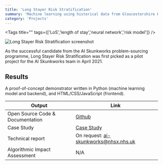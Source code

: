 ```yaml
---
title: 'Long Stayer Risk Stratification'
summary: 'Machine learning using historical data from Gloucestershire Hospitals NHS Foundation Trust to predict how long a patient will stay in hospital upon admission.'
category: 'Projects'
---
```


<Tags title="" tags={['LoS','length of stay','neural network','risk model']} />

![Long Stayer Risk Stratification screenshot](images/long-stay.png)

As the successful candidate from the AI Skunkworks problem-sourcing programme, Long Stayer Risk Stratification was first picked as a pilot project for the AI Skunkworks team in April 2021.

## Results

A proof-of-concept demonstrator written in Python (machine learning model and backend), and HTML/CSS/JavaScript (frontend).

Output|Link
---|---
Open Source Code & Documentation|[Github](https://github.com/nhsx/skunkworks-long-stayer-risk-stratification)
Case Study|[Case Study](https://www.nhsx.nhs.uk/ai-lab/explore-all-resources/develop-ai/using-machine-learning-to-identify-patients-at-risk-of-long-term-hospital-stays/)
Technical report|On request: <a href='mailto:ai-skunkworks@nhsx.nhs.uk?subject=Request%20for%20NHS_AI_Lab_Skunkworks_Long_Stayer_Risk_Stratification_Technical_Report.pdf'>ai-skunkworks@nhsx.nhs.uk</a>
Algorithmic Impact Assessment|N/A